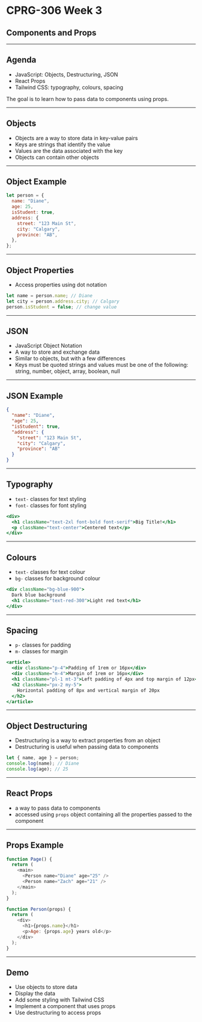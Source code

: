 # CPRG-306 Week 3

## Components and Props

---

## Agenda

- JavaScript: Objects, Destructuring, JSON
- React Props
- Tailwind CSS: typography, colours, spacing

The goal is to learn how to pass data to components using props.

---

## Objects

- Objects are a way to store data in key-value pairs
- Keys are strings that identify the value
- Values are the data associated with the key
- Objects can contain other objects

---

## Object Example

```js
let person = {
  name: "Diane",
  age: 25,
  isStudent: true,
  address: {
    street: "123 Main St",
    city: "Calgary",
    province: "AB",
  },
};
```

---

## Object Properties

- Access properties using dot notation

```js
let name = person.name; // Diane
let city = person.address.city; // Calgary
person.isStudent = false; // change value
```

---

## JSON

- JavaScript Object Notation
- A way to store and exchange data
- Similar to objects, but with a few differences
- Keys must be quoted strings and values must be one of the following: string, number, object, array, boolean, null

---

## JSON Example

```json
{
  "name": "Diane",
  "age": 25,
  "isStudent": true,
  "address": {
    "street": "123 Main St",
    "city": "Calgary",
    "province": "AB"
  }
}
```

---

## Typography

- `text-` classes for text styling
- `font-` classes for font styling

```jsx
<div>
  <h1 className="text-2xl font-bold font-serif">Big Title!</h1>
  <p className="text-center">Centered text</p>
</div>
```

---

## Colours

- `text-` classes for text colour
- `bg-` classes for background colour

```jsx
<div className="bg-blue-900">
  Dark blue background
  <h1 className="text-red-300">Light red text</h1>
</div>
```

---

## Spacing

- `p-` classes for padding
- `m-` classes for margin

```jsx
<article>
  <div className="p-4">Padding of 1rem or 16px</div>
  <div className="m-4">Margin of 1rem or 16px</div>
  <h1 className="pl-1 mt-3">Left padding of 4px and top margin of 12px</h1>
  <h2 className="px-2 my-5">
    Horizontal padding of 8px and vertical margin of 20px
  </h2>
</article>
```

---

## Object Destructuring

- Destructuring is a way to extract properties from an object
- Destructuring is useful when passing data to components

```js
let { name, age } = person;
console.log(name); // Diane
console.log(age); // 25
```



---

## React Props

- a way to pass data to components
- accessed using `props` object containing all the properties passed to the component

---

## Props Example

```js
function Page() {
  return (
    <main>
      <Person name="Diane" age="25" />
      <Person name="Zach" age="21" />
    </main>
  );
}

function Person(props) {
  return (
    <div>
      <h1>{props.name}</h1>
      <p>Age: {props.age} years old</p>
    </div>
  );
}
```

---

## Demo

- Use objects to store data
- Display the data
- Add some styling with Tailwind CSS
- Implement a component that uses props
- Use destructuring to access props
